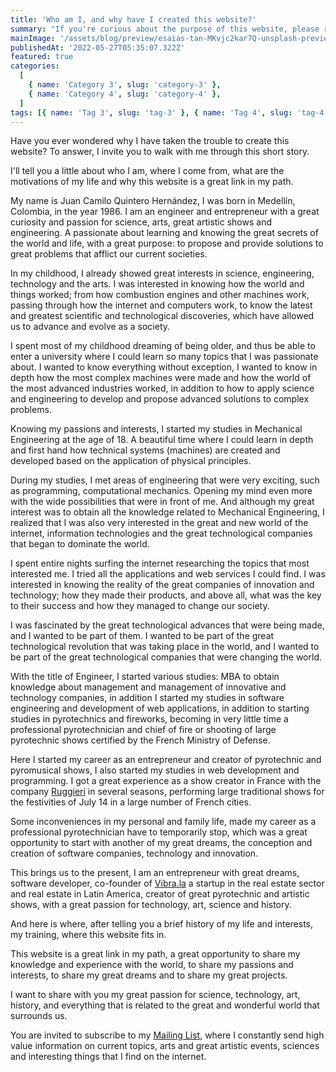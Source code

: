 ```yaml
---
title: 'Who am I, and why have I created this website?'
summary: "If you're curious about the purpose of this website, please read this article where I explain why I created this website, and where do I want to go with this project."
mainImage: '/assets/blog/preview/esaias-tan-MKvjc2kar7Q-unsplash-preview.jpg'
publishedAt: '2022-05-27T05:35:07.322Z'
featured: true
categories:
  [
    { name: 'Category 3', slug: 'category-3' },
    { name: 'Category 4', slug: 'category-4' },
  ]
tags: [{ name: 'Tag 3', slug: 'tag-3' }, { name: 'Tag 4', slug: 'tag-4' }]
---
```


Have you ever wondered why I have taken the trouble to create this website? To answer, I invite you to walk with me through this short story.

I'll tell you a little about who I am, where I come from, what are the motivations of my life and why this website is a great link in my path.

My name is Juan Camilo Quintero Hernández, I was born in Medellín, Colombia, in the year 1986. I am an engineer and entrepreneur with a great curiosity and passion for science, arts, great artistic shows and engineering. A passionate about learning and knowing the great secrets of the world and life, with a great purpose: to propose and provide solutions to great problems that afflict our current societies.

In my childhood, I already showed great interests in science, engineering, technology and the arts. I was interested in knowing how the world and things worked; from how combustion engines and other machines work, passing through how the internet and computers work, to know the latest and greatest scientific and technological discoveries, which have allowed us to advance and evolve as a society.

I spent most of my childhood dreaming of being older, and thus be able to enter a university where I could learn so many topics that I was passionate about. I wanted to know everything without exception, I wanted to know in depth how the most complex machines were made and how the world of the most advanced industries worked, in addition to how to apply science and engineering to develop and propose advanced solutions to complex problems.

Knowing my passions and interests, I started my studies in Mechanical Engineering at the age of 18. A beautiful time where I could learn in depth and first hand how technical systems (machines) are created and developed based on the application of physical principles.

During my studies, I met areas of engineering that were very exciting, such as programming, computational mechanics. Opening my mind even more with the wide possibilities that were in front of me. And although my great interest was to obtain all the knowledge related to Mechanical Engineering, I realized that I was also very interested in the great and new world of the internet, information technologies and the great technological companies that began to dominate the world.

I spent entire nights surfing the internet researching the topics that most interested me. I tried all the applications and web services I could find. I was interested in knowing the reality of the great companies of innovation and technology; how they made their products, and above all, what was the key to their success and how they managed to change our society.

I was fascinated by the great technological advances that were being made, and I wanted to be part of them. I wanted to be part of the great technological revolution that was taking place in the world, and I wanted to be part of the great technological companies that were changing the world.

With the title of Engineer, I started various studies: MBA to obtain knowledge about management and management of innovative and technology companies, in addition I started my studies in software engineering and development of web applications, in addition to starting studies in pyrotechnics and fireworks, becoming in very little time a professional pyrotechnician and chief of fire or shooting of large pyrotechnic shows certified by the French Ministry of Defense.

Here I started my career as an entrepreneur and creator of pyrotechnic and pyromusical shows, I also started my studies in web development and programming. I got a great experience as a show creator in France with the company [Ruggieri](https://ruggieri.fr) in several seasons, performing large traditional shows for the festivities of July 14 in a large number of French cities.

Some inconveniences in my personal and family life, made my career as a professional pyrotechnician have to temporarily stop, which was a great opportunity to start with another of my great dreams, the conception and creation of software companies, technology and innovation.

This brings us to the present, I am an entrepreneur with great dreams, software developer, co-founder of [Vibra.la](https://vibra.la) a startup in the real estate sector and real estate in Latin America, creator of great pyrotechnic and artistic shows, with a great passion for technology, art, science and history.

And here is where, after telling you a brief history of my life and interests, my training, where this website fits in.

This website is a great link in my path, a great opportunity to share my knowledge and experience with the world, to share my passions and interests, to share my great dreams and to share my great projects.

I want to share with you my great passion for science, technology, art, history, and everything that is related to the great and wonderful world that surrounds us.

You are invited to subscribe to my [Mailing List](/mailinglist), where I constantly send high value information on current topics, arts and great artistic events, sciences and interesting things that I find on the internet.
